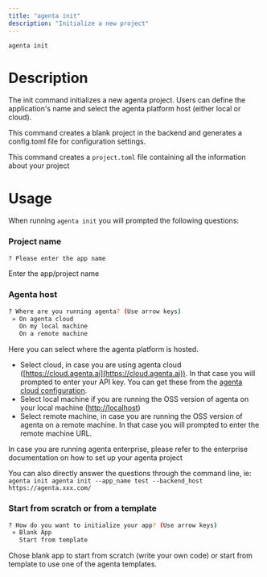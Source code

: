 ```yaml
---
title: "agenta init"
description: "Initialize a new project"
---
```



```bash
agenta init
```

# Description


The init command initializes a new agenta project. Users can define the application's name and select the agenta platform host (either local or cloud).

This command creates a blank project in the backend and generates a config.toml file for configuration settings.

<Info>This command creates a `project.toml` file containing all the information about your project</Info>

# Usage

When running `agenta init` you will prompted the following questions:

### Project name
```bash
? Please enter the app name
```

Enter the app/project name

### Agenta host
```bash
? Where are you running agenta? (Use arrow keys)
 » On agenta cloud
   On my local machine
   On a remote machine
```

Here you can select where the agenta platform is hosted.
- Select cloud, in case you are using agenta cloud ([https://cloud.agenta.ai](https://cloud.agenta.ai)). In that case you will prompted to enter your API key. You can get these from the [agenta cloud configuration](https://cloud.agenta.ai/settings?tab=apiKeys).
- Select local machine if you are running the OSS version of agenta on your local machine ([http://localhost](http://localhost))
- Select remote machine, in case you are running the OSS version of agenta on a remote machine. In that case you will prompted to enter the remote machine URL.

<Info> In case you are running agenta enterprise, please refer to the enterprise documentation on how to set up your agenta project</Info>

<Note>You can also directly answer the questions through the command line, ie: `agenta init agenta init --app_name test --backend_host https://agenta.xxx.com/`</Note>

### Start from scratch or from a template
```bash
? How do you want to initialize your app? (Use arrow keys)
 » Blank App
   Start from template
```

Chose blank app to start from scratch (write your own code) or start from template to use one of the agenta templates.
